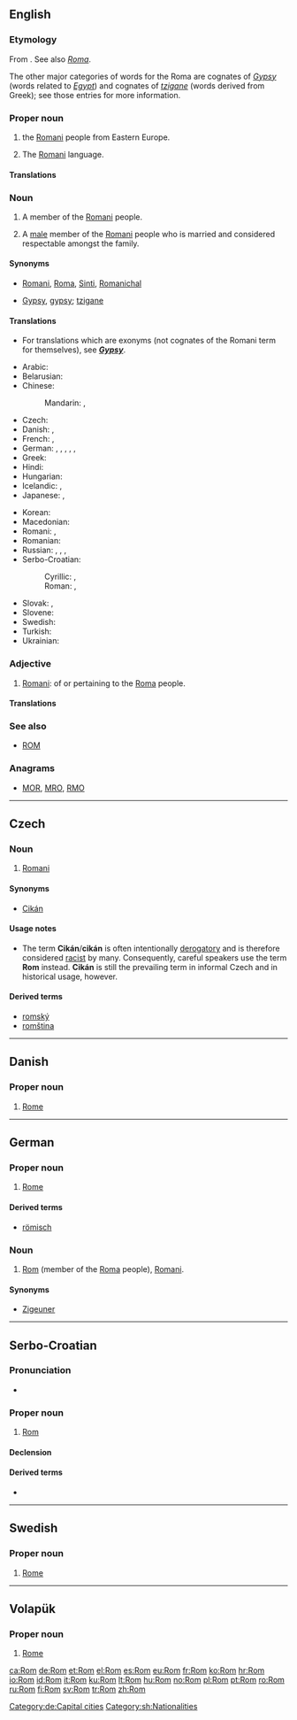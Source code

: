 {{also|rom|ROM|Rom.|rơm|Róm|room}}
==English==

===Etymology===
From {{etyl|rom}} {{term|Rom||man|lang=rom}}. See also ''[[Roma]]''.

The other major categories of words for the Roma are cognates of ''[[Gypsy]]'' (words related to ''[[Egypt]]'') and cognates of ''[[tzigane]]'' (words derived from Greek); see those entries for more information.

===Proper noun===
{{en-proper noun}}

# {{n-g|The ethnic designation used by}} the [[Romani]] people from Eastern Europe.
# {{context|rarely}} The [[Romani]] language.

====Translations====
{{trans-see|language|Romani}}

===Noun===
{{en-noun|pl2=Roma}}

# A member of the [[Romani]] people.
# {{context|particularly}} A [[male]] member of the [[Romani]] people who is married and considered respectable amongst the family.

====Synonyms====
* {{qualifier|self-designations}} [[Romani]], [[Roma]], [[Sinti]], [[Romanichal]]
* {{qualifier|sometimes offensive}} [[Gypsy]], [[gypsy]]; [[tzigane]]

====Translations====
* For translations which are exonyms (not cognates of the Romani term for themselves), see '''''[[Gypsy#Translations|Gypsy]]'''''.
{{trans-top|a member of the Romani people}}<!-- try to only add translations which are Rom self-designations - other words, such as pejoratives, should go in the entry [[Gypsy]] -->
* Arabic: {{t-|ar|روماني|m|tr=rumāniyy}}
* Belarusian: {{t|be|ром|m|tr=rom|sc=Cyrl}}
* Chinese:
*: Mandarin: {{t|cmn|羅姆人|sc=Hani}}, {{t|cmn|罗姆人|tr=Luómǔrén|sc=Hani}}
* Czech: {{t-|cs|Rom|m}}
* Danish: {{t-|da|roma|c}}, {{t-|da|romani|c}}
* French: {{t|fr|Rom|m}}, {{t|fr|Rrom|m}}
* German: {{t+|de|Rom|m}},  {{t-|de|Romni|f}},  {{t+|de|Roma|p}}, {{t-|de|Sinto|m}}, {{t-|de|Sinti|f}}, {{t-|de|Sinti|m|p}}
* Greek: {{t-|el|Ρομ|m|tr=Rom}}
* Hindi: {{t|hi|रोमा|tr=romā|sc=Deva}}
* Hungarian: {{t+|hu|roma}}
* Icelandic: {{t-|is|Rómafólk|p}}, {{t-|is|Rómanir|p}}
* Japanese: {{t|ja|ロム|tr=Romu|sc=Jpan}}, {{t-|ja|ロマ|tr=Roma}}
{{trans-mid}}
* Korean: {{t-|ko|롬|tr=Rom|sc=Hang}}
* Macedonian: {{t-|mk|Ром|m|tr=Rom|sc=Cyrl}}
* Romani: {{tø|rom|rom}}, {{tø|rom|rrom}}
* Romanian: {{t-|ro|rom|m}}
* Russian: {{t-|ru|рома|m|f|tr=róma}} {{indeclinable}}, {{t-|ru|ромал|m|tr=romál}}, {{t-|ru|ромалка|f|tr=romálka}}, {{qualifier|uncommon}} {{t+|ru|ром|m|tr=rom|sc=Cyrl}}
* Serbo-Croatian:
*: Cyrillic: {{t-|sh|Ром|m}}, {{t-|sh|Ромкиња|f}}
*: Roman: {{t-|sh|Rom|m}}, {{t-|sh|Romkinja|f}}
* Slovak: {{t-|sk|Róm|m}}, {{t-|sk|Rómka|f}}
* Slovene: {{t|sl|Rom|m}}
* Swedish: {{t+|sv|rom}}
* Turkish: {{t+|tr|Roman}}
* Ukrainian: {{t|uk|ром|m|tr=rom|sc=Cyrl}}
{{trans-bottom}}

===Adjective===
{{en-adj|-}}

# {{rare}} [[Romani]]: of or pertaining to the [[Roma]] people.

====Translations====
{{trans-see|Romani}}

===See also===
* [[ROM]]

===Anagrams===
* [[MOR#English|MOR]], [[MRO#English|MRO]], [[RMO#English|RMO]]

----

==Czech==

===Noun===
{{cs-noun|g=m}}

# {{sense|person}} [[Romani]]

====Synonyms====
* [[Cikán]]

====Usage notes====
* The term '''Cikán'''/'''cikán''' is often intentionally [[derogatory]] and is therefore considered [[racist]] by many. Consequently, careful speakers use the term '''Rom''' instead. '''Cikán''' is still the prevailing term in informal Czech and in historical usage, however.

====Derived terms====
* [[romský]]
* [[romština]]

----

==Danish==

===Proper noun===
{{head|da|proper noun}}

# [[Rome]]

----

==German==

===Proper noun===
{{de-proper noun|g=n}}

# [[Rome]]

====Derived terms====
* [[römisch]]

===Noun===
{{de-proper noun|g=m}}

# {{sense|person}} [[#English|Rom]] (member of the [[Roma]] people), [[Romani]].

====Synonyms====
* {{qualifier|sometimes offensive}} [[Zigeuner]]

[[Category:de:Capital cities]]

----

==Serbo-Croatian==

===Pronunciation===
* {{IPA|/rôːm/|lang=sh}}

===Proper noun===
{{sh-proper noun|g=m|head=Rȏm|r|Ром|Ро̑м}}

# [[#English|Rom]] {{qualifier|male Romani person}}

====Declension====
{{sh-decl-noun
|Rom|Romi
|Roma|Roma
|Romu|Romima
|Roma|Rome
|Rome|Romi
|Romu|Romima
|Romom|Romima
}}

====Derived terms====
* {{l|sh|Romkinja|Rȍmkinja}}

[[Category:sh:Nationalities]]

----

==Swedish==

===Proper noun===
{{head|sv|proper noun|g=n}}

# [[Rome]] {{qualifier|city and ancient empire}}

----

==Volapük==

===Proper noun===
{{head|vo|proper noun}}

# [[Rome]]

[[ca:Rom]]
[[de:Rom]]
[[et:Rom]]
[[el:Rom]]
[[es:Rom]]
[[eu:Rom]]
[[fr:Rom]]
[[ko:Rom]]
[[hr:Rom]]
[[io:Rom]]
[[id:Rom]]
[[it:Rom]]
[[ku:Rom]]
[[lt:Rom]]
[[hu:Rom]]
[[no:Rom]]
[[pl:Rom]]
[[pt:Rom]]
[[ro:Rom]]
[[ru:Rom]]
[[fi:Rom]]
[[sv:Rom]]
[[tr:Rom]]
[[zh:Rom]]